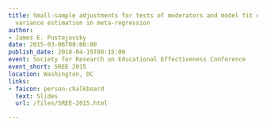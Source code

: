 ```yaml
---
title: Small-sample adjustments for tests of moderators and model fit using robust
  variance estimation in meta-regression
author:
- James E. Pustejovsky
date: 2015-03-06T00:00:00
publish_date: 2018-04-15T08:15:00
event: Society for Research on Educational Effectiveness Conference
event_short: SREE 2015
location: Washington, DC
links:
- faicon: person-chalkboard
  text: Slides
  url: /files/SREE-2015.html

---
```




